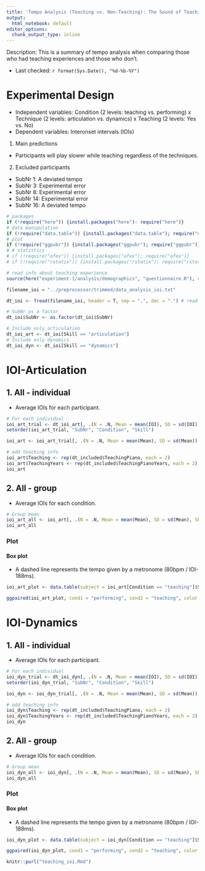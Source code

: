 ```yaml
---
title: 'Tempo Analysis (Teaching vs. Non-Teaching): The Sound of Teaching Music 1'
output:
  html_notebook: default
editor_options: 
  chunk_output_type: inline
---
```


Description: This is a summary of tempo analysis when comparing those who had teaching experiences and those who don't.

- Last checked: `r format(Sys.Date(), "%d-%b-%Y")`

# Experimental Design
- Independent variables: Condition (2 levels: teaching vs. performing) x Technique (2 levels: articulation vs. dynamics) x Teaching (2 levels: Yes vs. No)
- Dependent variables: Interonset intervals (IOIs)

1. Main predictions
- Participants will play slower while teaching regardless of the techniques.

2. Excluded participants

- SubNr 1: A deviated tempo
- SubNr 3: Experimental error
- SubNr 8: Experimental error
- SubNr 14: Experimental error
- SubNr 16: A deviated tempo

<!-- 3. Stats packages -->
<!-- - [afex](https://github.com/singmann/afex) for ANOVAs -->
<!-- - [rstatix](https://github.com/kassambara/rstatix) for effect sizes -->

```r
# packages
if (!require("here")) {install.packages("here"): require("here")}
# data manipulation
if (!require("data.table")) {install.packages("data.table"); require("data.table")}
# plot
if (!require("ggpubr")) {install.packages("ggpubr"); require("ggpubr")}
# # statistics
# if (!require("afex")) {install.packages("afex"); require("afex")}
# if (!require("rstatix")) {install.packages("rstatix"); require("rstatix")}

# read info about teaching experience
source(here("experiment-1/analysis/demographics", "questionnaire.R"), chdir = TRUE)
```

```r
filename_ioi = "../preprocessor/trimmed/data_analysis_ioi.txt"
```

```r
dt_ioi <- fread(filename_ioi, header = T, sep = ",", dec = ".") # read a trimmed csv

# SubNr as a factor
dt_ioi$SubNr <- as.factor(dt_ioi$SubNr)

# Include only articulation
dt_ioi_art <- dt_ioi[Skill == "articulation"]
# Include only dynamics
dt_ioi_dyn <- dt_ioi[Skill == "dynamics"]
```

# IOI-Articulation 
## 1. All - individual
- Average IOIs for each participant.

```r
# For each individual
ioi_art_trial <- dt_ioi_art[, .(N = .N, Mean = mean(IOI), SD = sd(IOI)), by = .(SubNr, Condition, Skill, BlockNr, TrialNr)]
setorder(ioi_art_trial, "SubNr", "Condition", "Skill")

ioi_art <- ioi_art_trial[, .(N = .N, Mean = mean(Mean), SD = sd(Mean)), by = .(SubNr, Condition, Skill)]

# add teaching info
ioi_art$Teaching <- rep(dt_included$TeachingPiano, each = 2)
ioi_art$TeachingYears <- rep(dt_included$TeachingPianoYears, each = 2)
ioi_art
```

## 2. All - group
- Average IOIs for each condition.

```r
# Group mean
ioi_art_all <- ioi_art[, .(N = .N, Mean = mean(Mean), SD = sd(Mean), SEM = sd(Mean)/sqrt(.N), Median = median(Mean), IQR = IQR(Mean)), by = .(Condition, Skill, Teaching)]
ioi_art_all
```

### Plot
#### Box plot
- A dashed line represents the tempo given by a metronome (80bpm / IOI-188ms).

```r
ioi_art_plot <- data.table(subject = ioi_art[Condition == "teaching"]$SubNr, teaching = ioi_art[Condition == "teaching"]$Mean, performing = ioi_art[Condition == "performing"]$Mean, teachingexp = dt_included$TeachingPiano, teachingyears = dt_included$TeachingPianoYears)

ggpaired(ioi_art_plot, cond1 = "performing", cond2 = "teaching", color = "condition", facet.by = "teachingexp", line.size = 0.3, line.color = "gray", xlab = "Condition", ylab = "IOIs (ms)", title = "IOI: Articulation") + geom_hline(yintercept = 188, linetype = "dashed")
```

# IOI-Dynamics
## 1. All - individual
- Average IOIs for each participant.

```r
# For each individual
ioi_dyn_trial <- dt_ioi_dyn[, .(N = .N, Mean = mean(IOI), SD = sd(IOI)), by = .(SubNr, Condition, Skill, BlockNr, TrialNr)]
setorder(ioi_dyn_trial, "SubNr", "Condition", "Skill")

ioi_dyn <- ioi_dyn_trial[, .(N = .N, Mean = mean(Mean), SD = sd(Mean)), by = .(SubNr, Condition, Skill)]

# add teaching info
ioi_dyn$Teaching <- rep(dt_included$TeachingPiano, each = 2)
ioi_dyn$TeachingYears <- rep(dt_included$TeachingPianoYears, each = 2)
ioi_dyn
```

## 2. All - group
- Average IOIs for each condition.

```r
# Group mean
ioi_dyn_all <- ioi_dyn[, .(N = .N, Mean = mean(Mean), SD = sd(Mean), SEM = sd(Mean)/sqrt(.N), Median = median(Mean), IQR = IQR(Mean)), by = .(Condition, Skill, Teaching)]
ioi_dyn_all
```

### Plot
#### Box plot
- A dashed line represents the tempo given by a metronome (80bpm / IOI-188ms).

```r
ioi_dyn_plot <- data.table(subject = ioi_dyn[Condition == "teaching"]$SubNr, teaching = ioi_dyn[Condition == "teaching"]$Mean, performing = ioi_dyn[Condition == "performing"]$Mean, teachingexp = dt_included$TeachingPiano, teachingyears = dt_included$TeachingPianoYears)

ggpaired(ioi_dyn_plot, cond1 = "performing", cond2 = "teaching", color = "condition", facet.by = "teachingexp", line.size = 0.3, line.color = "gray", xlab = "Condition", ylab = "IOIs (ms)", title = "IOI: Dynamics") + geom_hline(yintercept = 188, linetype = "dashed")
```

```r
knitr::purl("teaching_ioi.Rmd")
```
